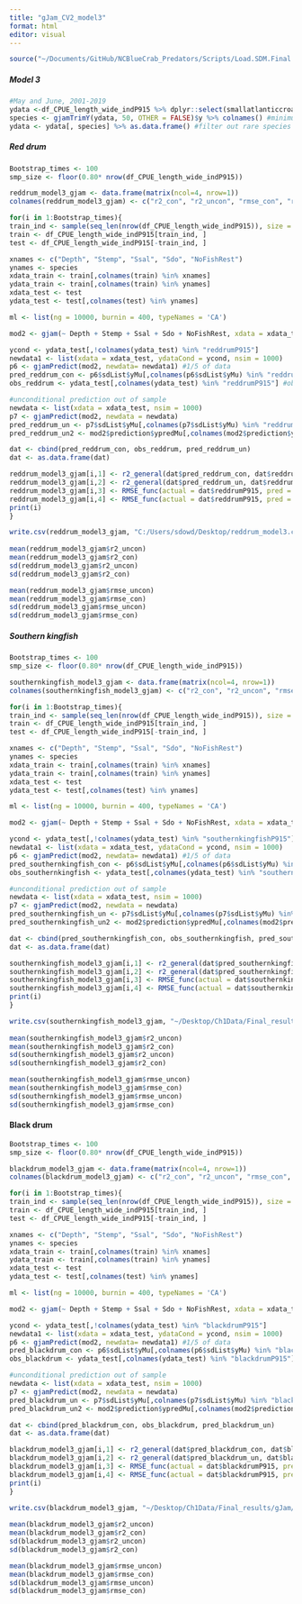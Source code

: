 ```yaml
---
title: "gJam_CV2_model3"
format: html
editor: visual
---
```


```r
source("~/Documents/GitHub/NCBlueCrab_Predators/Scripts/Load.SDM.Final.R")
```

##### Model 3

```r
#May and June, 2001-2019
ydata <-df_CPUE_length_wide_indP915 %>% dplyr::select(smallatlanticcroakerP915, smallatlanticmenhadenP915, blackdrumP915, pinfishP915, reddrumP915, smallsouthernflounderP915, southernkingfishP915, smallspotP915)
species <- gjamTrimY(ydata, 50, OTHER = FALSE)$y %>% colnames() #minimum # of non-zero observations: 50
ydata <- ydata[, species] %>% as.data.frame() #filter out rare species
```

##### Red drum

```r
Bootstrap_times <- 100
smp_size <- floor(0.80* nrow(df_CPUE_length_wide_indP915))

reddrum_model3_gjam <- data.frame(matrix(ncol=4, nrow=1))
colnames(reddrum_model3_gjam) <- c("r2_con", "r2_uncon", "rmse_con", "rmse_uncon")

for(i in 1:Bootstrap_times){
train_ind <- sample(seq_len(nrow(df_CPUE_length_wide_indP915)), size = smp_size)
train <- df_CPUE_length_wide_indP915[train_ind, ]
test <- df_CPUE_length_wide_indP915[-train_ind, ]

xnames <- c("Depth", "Stemp", "Ssal", "Sdo", "NoFishRest")
ynames <- species
xdata_train <- train[,colnames(train) %in% xnames]
ydata_train <- train[,colnames(train) %in% ynames]
xdata_test <- test  
ydata_test <- test[,colnames(test) %in% ynames]

ml <- list(ng = 10000, burnin = 400, typeNames = 'CA')

mod2 <- gjam(~ Depth + Stemp + Ssal + Sdo + NoFishRest, xdata = xdata_train, ydata = ydata_train, modelList = ml) #4/5 of data 

ycond <- ydata_test[,!colnames(ydata_test) %in% "reddrumP915"]
newdata1 <- list(xdata = xdata_test, ydataCond = ycond, nsim = 1000) 
p6 <- gjamPredict(mod2, newdata= newdata1) #1/5 of data 
pred_reddrum_con <- p6$sdList$yMu[,colnames(p6$sdList$yMu) %in% "reddrumP915"]
obs_reddrum <- ydata_test[,colnames(ydata_test) %in% "reddrumP915"] #observed reddrum

#unconditional prediction out of sample
newdata <- list(xdata = xdata_test, nsim = 1000)
p7 <- gjamPredict(mod2, newdata = newdata)
pred_reddrum_un <- p7$sdList$yMu[,colnames(p7$sdList$yMu) %in% "reddrumP915"]
pred_reddrum_un2 <- mod2$prediction$ypredMu[,colnames(mod2$prediction$ypredMu) %in% "reddrumP915"]

dat <- cbind(pred_reddrum_con, obs_reddrum, pred_reddrum_un)
dat <- as.data.frame(dat)

reddrum_model3_gjam[i,1] <- r2_general(dat$pred_reddrum_con, dat$reddrumP915)
reddrum_model3_gjam[i,2] <- r2_general(dat$pred_reddrum_un, dat$reddrumP915)
reddrum_model3_gjam[i,3] <- RMSE_func(actual = dat$reddrumP915, pred = dat$pred_reddrum_con)
reddrum_model3_gjam[i,4] <- RMSE_func(actual = dat$reddrumP915, pred = dat$pred_reddrum_un) 
print(i)
}

write.csv(reddrum_model3_gjam, "C:/Users/sdowd/Desktop/reddrum_model3.csv")
  
mean(reddrum_model3_gjam$r2_uncon)
mean(reddrum_model3_gjam$r2_con)
sd(reddrum_model3_gjam$r2_uncon)
sd(reddrum_model3_gjam$r2_con)

mean(reddrum_model3_gjam$rmse_uncon)
mean(reddrum_model3_gjam$rmse_con)
sd(reddrum_model3_gjam$rmse_uncon)
sd(reddrum_model3_gjam$rmse_con)
```

##### Southern kingfish
```r
Bootstrap_times <- 100
smp_size <- floor(0.80* nrow(df_CPUE_length_wide_indP915))

southernkingfish_model3_gjam <- data.frame(matrix(ncol=4, nrow=1))
colnames(southernkingfish_model3_gjam) <- c("r2_con", "r2_uncon", "rmse_con", "rmse_uncon")

for(i in 1:Bootstrap_times){
train_ind <- sample(seq_len(nrow(df_CPUE_length_wide_indP915)), size = smp_size)
train <- df_CPUE_length_wide_indP915[train_ind, ]
test <- df_CPUE_length_wide_indP915[-train_ind, ]

xnames <- c("Depth", "Stemp", "Ssal", "Sdo", "NoFishRest")
ynames <- species
xdata_train <- train[,colnames(train) %in% xnames]
ydata_train <- train[,colnames(train) %in% ynames]
xdata_test <- test  
ydata_test <- test[,colnames(test) %in% ynames]

ml <- list(ng = 10000, burnin = 400, typeNames = 'CA')

mod2 <- gjam(~ Depth + Stemp + Ssal + Sdo + NoFishRest, xdata = xdata_train, ydata = ydata_train, modelList = ml) #4/5 of data 

ycond <- ydata_test[,!colnames(ydata_test) %in% "southernkingfishP915"]
newdata1 <- list(xdata = xdata_test, ydataCond = ycond, nsim = 1000) 
p6 <- gjamPredict(mod2, newdata= newdata1) #1/5 of data 
pred_southernkingfish_con <- p6$sdList$yMu[,colnames(p6$sdList$yMu) %in% "southernkingfishP915"]
obs_southernkingfish <- ydata_test[,colnames(ydata_test) %in% "southernkingfishP915"] #observed southernkingfish

#unconditional prediction out of sample
newdata <- list(xdata = xdata_test, nsim = 1000)
p7 <- gjamPredict(mod2, newdata = newdata)
pred_southernkingfish_un <- p7$sdList$yMu[,colnames(p7$sdList$yMu) %in% "southernkingfishP915"]
pred_southernkingfish_un2 <- mod2$prediction$ypredMu[,colnames(mod2$prediction$ypredMu) %in% "southernkingfishP915"]

dat <- cbind(pred_southernkingfish_con, obs_southernkingfish, pred_southernkingfish_un)
dat <- as.data.frame(dat)

southernkingfish_model3_gjam[i,1] <- r2_general(dat$pred_southernkingfish_con, dat$southernkingfishP915)
southernkingfish_model3_gjam[i,2] <- r2_general(dat$pred_southernkingfish_un, dat$southernkingfishP915)
southernkingfish_model3_gjam[i,3] <- RMSE_func(actual = dat$southernkingfishP915, pred = dat$pred_southernkingfish_con)
southernkingfish_model3_gjam[i,4] <- RMSE_func(actual = dat$southernkingfishP915, pred = dat$pred_southernkingfish_un) 
print(i)
}

write.csv(southernkingfish_model3_gjam, "~/Desktop/Ch1Data/Final_results/gJam/Prediction2/southernkingfish_model3.csv")
  
mean(southernkingfish_model3_gjam$r2_uncon)
mean(southernkingfish_model3_gjam$r2_con)
sd(southernkingfish_model3_gjam$r2_uncon)
sd(southernkingfish_model3_gjam$r2_con)

mean(southernkingfish_model3_gjam$rmse_uncon)
mean(southernkingfish_model3_gjam$rmse_con)
sd(southernkingfish_model3_gjam$rmse_uncon)
sd(southernkingfish_model3_gjam$rmse_con)
```

#### Black drum 
```r
Bootstrap_times <- 100
smp_size <- floor(0.80* nrow(df_CPUE_length_wide_indP915))

blackdrum_model3_gjam <- data.frame(matrix(ncol=4, nrow=1))
colnames(blackdrum_model3_gjam) <- c("r2_con", "r2_uncon", "rmse_con", "rmse_uncon")

for(i in 1:Bootstrap_times){
train_ind <- sample(seq_len(nrow(df_CPUE_length_wide_indP915)), size = smp_size)
train <- df_CPUE_length_wide_indP915[train_ind, ]
test <- df_CPUE_length_wide_indP915[-train_ind, ]

xnames <- c("Depth", "Stemp", "Ssal", "Sdo", "NoFishRest")
ynames <- species
xdata_train <- train[,colnames(train) %in% xnames]
ydata_train <- train[,colnames(train) %in% ynames]
xdata_test <- test  
ydata_test <- test[,colnames(test) %in% ynames]

ml <- list(ng = 10000, burnin = 400, typeNames = 'CA')

mod2 <- gjam(~ Depth + Stemp + Ssal + Sdo + NoFishRest, xdata = xdata_train, ydata = ydata_train, modelList = ml) #4/5 of data 

ycond <- ydata_test[,!colnames(ydata_test) %in% "blackdrumP915"]
newdata1 <- list(xdata = xdata_test, ydataCond = ycond, nsim = 1000) 
p6 <- gjamPredict(mod2, newdata= newdata1) #1/5 of data 
pred_blackdrum_con <- p6$sdList$yMu[,colnames(p6$sdList$yMu) %in% "blackdrumP915"]
obs_blackdrum <- ydata_test[,colnames(ydata_test) %in% "blackdrumP915"] #observed blackdrum

#unconditional prediction out of sample
newdata <- list(xdata = xdata_test, nsim = 1000)
p7 <- gjamPredict(mod2, newdata = newdata)
pred_blackdrum_un <- p7$sdList$yMu[,colnames(p7$sdList$yMu) %in% "blackdrumP915"]
pred_blackdrum_un2 <- mod2$prediction$ypredMu[,colnames(mod2$prediction$ypredMu) %in% "blackdrumP915"]

dat <- cbind(pred_blackdrum_con, obs_blackdrum, pred_blackdrum_un)
dat <- as.data.frame(dat)

blackdrum_model3_gjam[i,1] <- r2_general(dat$pred_blackdrum_con, dat$blackdrumP915)
blackdrum_model3_gjam[i,2] <- r2_general(dat$pred_blackdrum_un, dat$blackdrumP915)
blackdrum_model3_gjam[i,3] <- RMSE_func(actual = dat$blackdrumP915, pred = dat$pred_blackdrum_con)
blackdrum_model3_gjam[i,4] <- RMSE_func(actual = dat$blackdrumP915, pred = dat$pred_blackdrum_un) 
print(i)
}

write.csv(blackdrum_model3_gjam, "~/Desktop/Ch1Data/Final_results/gJam/Prediction2/blackdrum_model3.csv")
  
mean(blackdrum_model3_gjam$r2_uncon)
mean(blackdrum_model3_gjam$r2_con)
sd(blackdrum_model3_gjam$r2_uncon)
sd(blackdrum_model3_gjam$r2_con)

mean(blackdrum_model3_gjam$rmse_uncon)
mean(blackdrum_model3_gjam$rmse_con)
sd(blackdrum_model3_gjam$rmse_uncon)
sd(blackdrum_model3_gjam$rmse_con)
```
